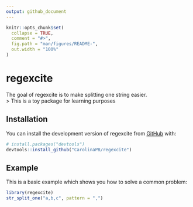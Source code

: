 ```yaml
---
output: github_document
---
```


<!-- README.md is generated from README.Rmd. Please edit that file -->

```r
knitr::opts_chunk$set(
  collapse = TRUE,
  comment = "#>",
  fig.path = "man/figures/README-",
  out.width = "100%"
)
```

# regexcite

<!-- badges: start -->
<!-- badges: end -->

The goal of regexcite is to make splitting one string easier.  
> This is a toy package for learning purposes

## Installation

You can install the development version of regexcite from [GitHub](https://github.com/) with:

``` r
# install.packages("devtools")
devtools::install_github("CarolinaPB/regexcite")
```

## Example

This is a basic example which shows you how to solve a common problem:

```r
library(regexcite)
str_split_one("a,b,c", pattern = ",")
```
